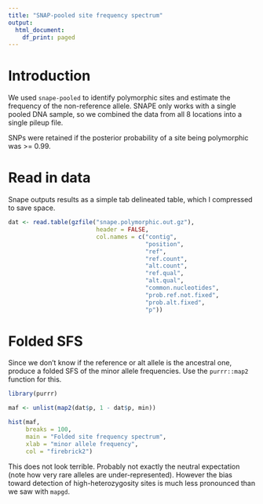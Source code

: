 ```yaml
---
title: "SNAP-pooled site frequency spectrum"
output:
  html_document:
    df_print: paged
---
```


# Introduction

We used `snape-pooled` to identify polymorphic sites and estimate the frequency of the non-reference allele. SNAPE only works with a single pooled DNA sample, so we combined the data from all 8 locations into a single pileup file.

SNPs were retained if the posterior probability of a site being polymorphic was >= 0.99.

# Read in data

Snape outputs results as a simple tab delineated table, which I compressed to save space.

```r
dat <- read.table(gzfile("snape.polymorphic.out.gz"),
                         header = FALSE,
                         col.names = c("contig",
                                       "position",
                                       "ref",
                                       "ref.count",
                                       "alt.count",
                                       "ref.qual",
                                       "alt.qual",
                                       "common.nucleotides",
                                       "prob.ref.not.fixed",
                                       "prob.alt.fixed",
                                       "p"))
```

# Folded SFS

Since we don't know if the reference or alt allele is the ancestral one, produce a folded SFS of the minor allele frequencies. Use the `purrr::map2` function for this.

```r
library(purrr)
```

```r
maf <- unlist(map2(dat$p, 1 - dat$p, min))
```

```r
hist(maf, 
     breaks = 100,
     main = "Folded site frequency spectrum",
     xlab = "minor allele frequency",
     col = "firebrick2")

```


This does not look terrible. Probably not exactly the neutral expectation (note how very rare alleles are under-represented). However the bias toward detection of high-heterozygosity sites is much less pronounced than we saw with `mapgd`.




